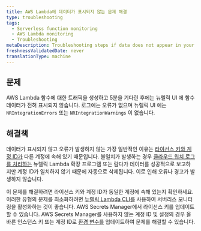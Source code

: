 ```yaml
---
title: AWS Lambda에 데이터가 표시되지 않는 문제 해결
type: troubleshooting
tags:
  - Serverless function monitoring
  - AWS Lambda monitoring
  - Troubleshooting
metaDescription: Troubleshooting steps if data does not appear in your app for AWS Lambda.
freshnessValidatedDate: never
translationType: machine
---
```


## 문제

AWS Lambda 함수에 대한 트래픽을 생성하고 5분을 기다린 후에는 뉴렐릭 UI 에 함수 데이터가 전혀 표시되지 않습니다. 로그에는 오류가 없으며 뉴렐릭 UI 에는 `NRIntegrationErrors` 또는 `NRIntegrationWarnings` 이 없습니다.

## 해결책

데이터가 표시되지 않고 오류가 발생하지 않는 가장 일반적인 이유는 [라이선스 키와 계정 ID가](/docs/serverless-function-monitoring/aws-lambda-monitoring/enable-lambda-monitoring/account-linking/) 다른 계정에 속해 있기 때문입니다. 불일치가 발생하는 경우 [](https://github.com/newrelic/newrelic-lambda-extension)[클라우드 워치 로그를 처리하는](/docs/infrastructure/amazon-integrations/connect/aws-metric-stream/) 뉴렐릭 Lambda 확장 프로그램 또는 람다가 데이터를 성공적으로 보고하지만 계정 ID가 일치하지 않기 때문에 자동으로 삭제됩니다. 이로 인해 오류나 경고가 발생하지 않습니다.

이 문제를 해결하려면 라이선스 키와 계정 ID가 동일한 계정에 속해 있는지 확인하세요. 이러한 유형의 문제를 최소화하려면 [뉴렐릭 Lambda CLI를](/docs/serverless-function-monitoring/aws-lambda-monitoring/enable-lambda-monitoring/account-linking/#rec) 사용하여 서버리스 모니터링을 활성화하는 것이 좋습니다. AWS Secrets Manager에서 라이선스 키를 업데이트할 수 있습니다. AWS Secrets Manager를 사용하지 않는 계정 ID 및 설정의 경우 올바른 인스턴스 키 또는 계정 ID로 [환경 변수를](/docs/serverless-function-monitoring/aws-lambda-monitoring/enable-lambda-monitoring/account-linking/#env-var) 업데이트하여 문제를 해결할 수 있습니다.